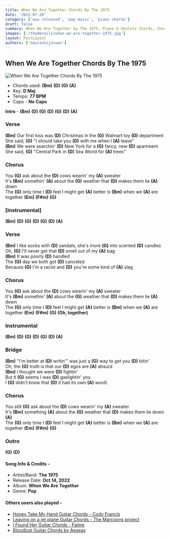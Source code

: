 ```yaml
---
title: When We Are Together Chords By The 1975
date: '2023-07-20'
category: ['new released', 'pop music', 'piano chords']
draft: false
summary: When We Are Together by The 1975, Piano & Ukulele Chords, Chords used - (Bm) (D) (G) (A), Capo - No Capo, Key - D major.
images: ['/thumbnails/when-we-are-together-1975.jpg']
layout: PostLayout
authors: ['Gauravbijalwan']
---
```


## When We Are Together Chords By The 1975

![When We Are Together Chords By The 1975](/thumbnails/when-we-are-together-1975.jpg)

- Chords used: **(Bm)** **(D)** **(G)** **(A)**
- Key: **D Maj**
- Tempo: **77 BPM**
- Capo - **No Capo**

**Intro** - **(Bm)** **(D)** **(G)** **(D)** **(G)** **(D)** **(A)**

### Verse

**(Bm)** Our first kiss was **(D)** Christmas in the **(G)** Walmart toy **(D)** department\
She said, **(G)** "I should take you **(D)** with me when I **(A)** leave"\
**(Bm)** We were searchin' **(D)** New York for a **(G)** fancy, new **(D)** apartment\
She said, **(G)** "Central Park in **(D)** Sea World for **(A)** trees"

### Chorus

You **(G)** ask about the **(D)** cows wearin' my **(A)** sweater\
It's **(Bm)** somethin' **(A)** about the **(G)** weather that **(D)** makes them lie **(A)** down\
The **(G)** only time I **(D)** feel I might get **(A)** better is **(Bm)** when we **(A)** are together **(Em)** **(F#m)** **(G)**

### \[Instrumental\]

**(Bm)** **(D)** **(G)** **(D)** **(G)** **(D)** **(A)**

### Verse

**(Bm)** I like socks with **(D)** sandals, she's morе **(G)** into scented **(D)** candles\
Oh, **(G)** I'll nеver get that **(D)** smell out of my **(A)** bag\
**(Bm)** It was poorly **(D)** handled\
The **(G)** day we both got **(D)** canceled\
Because **(G)** I'm a racist and **(D)** you're some kind of **(A)** slag

### Chorus

You **(G)** ask about the **(D)** cows wearin' my **(A)** sweater\
It's **(Bm)** somethin' **(A)** about the **(G)** weather that **(D)** makes them lie **(A)** down\
The **(G)** only time I **(D)** feel I might get **(A)** better is **(Bm)** when we **(A)** are together **(Em)** **(F#m)** **(G)** **(Oh, together)**

### Instrumental

**(Bm)** **(D)** **(G)** **(D)** **(G)** **(D)** **(A)**

### Bridge

**(Bm)** "I'm better at **(D)** writin'" was just a **(G)** way to get you **(D)** bitin'\
Oh, the **(G)** truth is that our **(D)** egos are **(A)** absurd\
**(Bm)** I thought we were **(D)** fightin'\
But it **(G)** seems I was **(D)** gaslightin' you\
I **(G)** didn't know that **(D)** it had its own **(A)** word\

### Chorus

You still **(G)** ask about the **(D)** cows wearin' my **(A)** sweater\
It's **(Bm)** something **(A)** about the **(G)** weather that **(D)** makes them lie down **(A)**\
The **(G)** only time I **(D)** feel I might get **(A)** better is **(Bm)** when we **(A)** are together **(Em)** **(F#m)** **(G)**

### Outro

**(G)** **(D)**

#### Song Info & Credits -

- Artist/Band: **The 1975**
- Release Date: **Oct 14, 2022**
- Album: **When We Are Together**
- Genre: **Pop**

#### Others users also played -

- [Honey Take My Hand Guitar Chords - Cody Francis](https://www.chordsco.com/chords/honey-take-my-hand-guitar-chords-cody-francis)
- [Leaving on a jet plane Guitar Chords - The Marcoons project](https://www.chordsco.com/chords/leaving-on-a-jet-plane-guitar-chords-the-marcoons-project)
- [I Found Her Guitar Chords - Faime](https://www.chordsco.com/chords/i-found-her-guitar-chords-faime)
- [Bloodlust Guitar Chords by Aeseas](https://www.chordsco.com/chords/bloodlust-guitar-chords-by-aeseas)
